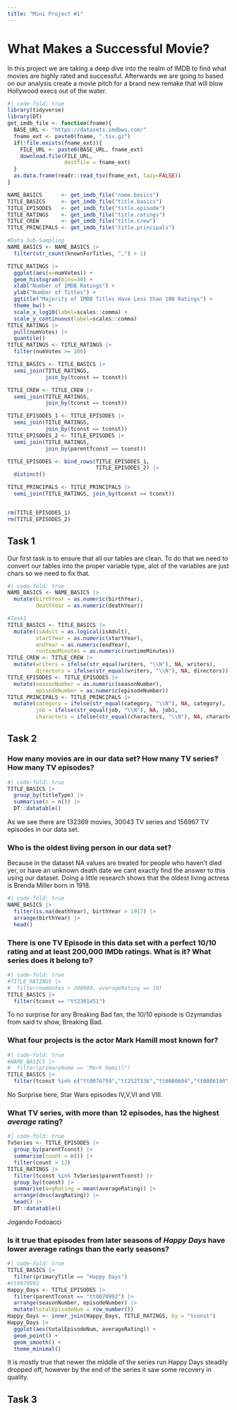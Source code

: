 ```yaml
---
title: "Mini Project #1"
---
```


# What Makes a Successful Movie?

In this project we are taking a deep dive into the realm of IMDB to find what movies are highly rated and successful. Afterwards we are going to based on our analysis create a movie pitch for a brand new remake that will blow Hollywood execs out of the water.

```r
#| code-fold: true
library(tidyverse)
library(DT)
get_imdb_file <- function(fname){
  BASE_URL <- "https://datasets.imdbws.com/"
  fname_ext <- paste0(fname, ".tsv.gz")
  if(!file.exists(fname_ext)){
    FILE_URL <- paste0(BASE_URL, fname_ext)
    download.file(FILE_URL, 
                  destfile = fname_ext)
  }
  as.data.frame(readr::read_tsv(fname_ext, lazy=FALSE))
}

NAME_BASICS      <- get_imdb_file("name.basics")
TITLE_BASICS     <- get_imdb_file("title.basics")
TITLE_EPISODES   <- get_imdb_file("title.episode")
TITLE_RATINGS    <- get_imdb_file("title.ratings")
TITLE_CREW       <- get_imdb_file("title.crew")
TITLE_PRINCIPALS <- get_imdb_file("title.principals")

#Data Sub-Sampling
NAME_BASICS <- NAME_BASICS |> 
  filter(str_count(knownForTitles, ",") > 1)

TITLE_RATINGS |>
  ggplot(aes(x=numVotes)) + 
  geom_histogram(bins=30) +
  xlab("Number of IMDB Ratings") + 
  ylab("Number of Titles") + 
  ggtitle("Majority of IMDB Titles Have Less than 100 Ratings") + 
  theme_bw() + 
  scale_x_log10(label=scales::comma) + 
  scale_y_continuous(label=scales::comma)
TITLE_RATINGS |>
  pull(numVotes) |>
  quantile()
TITLE_RATINGS <- TITLE_RATINGS |>
  filter(numVotes >= 100)

TITLE_BASICS <- TITLE_BASICS |>
  semi_join(TITLE_RATINGS, 
            join_by(tconst == tconst))

TITLE_CREW <- TITLE_CREW |>
  semi_join(TITLE_RATINGS, 
            join_by(tconst == tconst))

TITLE_EPISODES_1 <- TITLE_EPISODES |>
  semi_join(TITLE_RATINGS, 
            join_by(tconst == tconst))
TITLE_EPISODES_2 <- TITLE_EPISODES |>
  semi_join(TITLE_RATINGS, 
            join_by(parentTconst == tconst))

TITLE_EPISODES <- bind_rows(TITLE_EPISODES_1,
                            TITLE_EPISODES_2) |>
  distinct()

TITLE_PRINCIPALS <- TITLE_PRINCIPALS |>
  semi_join(TITLE_RATINGS, join_by(tconst == tconst))


rm(TITLE_EPISODES_1)
rm(TITLE_EPISODES_2)
```

## Task 1

Our first task is to ensure that all our tables are clean. To do that we need to convert our tables into the proper variable type, alot of the variables are just chars so we need to fix that.

```r
#| code-fold: true
NAME_BASICS <- NAME_BASICS |>
  mutate(birthYear = as.numeric(birthYear),
         deathYear = as.numeric(deathYear))

#Task1
TITLE_BASICS <- TITLE_BASICS |>
  mutate(isAdult = as.logical(isAdult),
         startYear = as.numeric(startYear),
         endYear = as.numeric(endYear),
         runtimeMinutes = as.numeric(runtimeMinutes))
TITLE_CREW <- TITLE_CREW |>
  mutate(writers = ifelse(str_equal(writers, "\\N"), NA, writers),
         directors = ifelse(str_equal(writers, "\\N"), NA, directors))
TITLE_EPISODES <- TITLE_EPISODES |> 
  mutate(seasonNumber = as.numeric(seasonNumber),
         episodeNumber = as.numeric(episodeNumber))
TITLE_PRINCIPALS <- TITLE_PRINCIPALS |>
  mutate(category = ifelse(str_equal(category, "\\N"), NA, category),
         job = ifelse(str_equal(job, "\\N"), NA, job),
         characters = ifelse(str_equal(characters, "\\N"), NA, characters))
```

## Task 2

### How many movies are in our data set? How many TV series? How many TV episodes?

```r
#| code-fold: true
TITLE_BASICS |> 
  group_by(titleType) |> 
  summarise(n = n()) |> 
  DT::datatable()
```

As we see there are 132369 movies, 30043 TV series and 156967 TV episodes in our data set.

### Who is the oldest living person in our data set?

Because in the dataset NA values are treated for people who haven't died yer, or have an unknown death date we cant exactly find the answer to this using our dataset. Doing a little research shows that the oldest living actress is Brenda Miller born in 1918.

```r
#| code-fold: true
NAME_BASICS |> 
  filter(is.na(deathYear), birthYear > 1917) |> 
  arrange(birthYear) |> 
  head()
```

### There is one TV Episode in this data set with a perfect 10/10 rating and at least 200,000 IMDb ratings. What is it? What series does it belong to?

```r
#| code-fold: true
#TITLE_RATINGS |> 
#  filter(numVotes > 200000, averageRating == 10)
TITLE_BASICS |> 
  filter(tconst == "tt2301451")
```

To no surprise for any Breaking Bad fan, the 10/10 episode is Ozymandias from said tv show, Breaking Bad.

### What four projects is the actor Mark Hamill most known for?

```r
#| code-fold: true
#NAME_BASICS |> 
#  filter(primaryName == "Mark Hamill")
TITLE_BASICS |> 
  filter(tconst %in% c("tt0076759","tt2527336","tt0080684","tt0086190"))
```

No Surprise here, Star Wars episodes IV,V,VI and VIII.

### What TV series, with more than 12 episodes, has the highest *average* rating?

```r
#| code-fold: true
TvSeries <- TITLE_EPISODES |> 
  group_by(parentTconst) |> 
  summarise(count = n()) |> 
  filter(count > 12)
TITLE_RATINGS |> 
  filter(tconst %in% TvSeries$parentTconst) |> 
  group_by(tconst) |> 
  summarise(avgRating = mean(averageRating)) |> 
  arrange(desc(avgRating)) |> 
  head() |> 
  DT::datatable()
```

Jogando Fodoacci

### Is it true that episodes from later seasons of *Happy Days* have lower average ratings than the early seasons?

```r
#| code-fold: true
TITLE_BASICS |> 
  filter(primaryTitle == "Happy Days")
#tt0070992
Happy_Days <- TITLE_EPISODES |> 
  filter(parentTconst == "tt0070992") |> 
  arrange(seasonNumber, episodeNumber) |> 
  mutate(totalEpisodeNum = row_number())
Happy_Days <- inner_join(Happy_Days, TITLE_RATINGS, by = "tconst")
Happy_Days |> 
  ggplot(aes(totalEpisodeNum, averageRating)) +
  geom_point() +
  geom_smooth() +
  theme_minimal()
```

It is mostly true that newer the middle of the series run Happy Days steadily dropped off, however by the end of the series it saw some recovery in quality.

## Task 3
